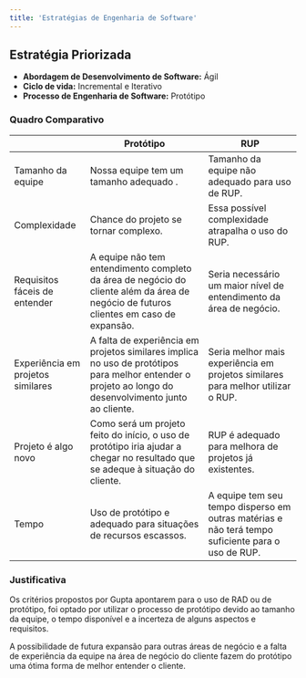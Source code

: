 ```yaml
---
title: 'Estratégias de Engenharia de Software'
---
```


## Estratégia Priorizada

* **Abordagem de Desenvolvimento de Software:** Ágil
* **Ciclo de vida:** Incremental e Iterativo
* **Processo de Engenharia de Software:** Protótipo


### Quadro Comparativo

|                                   | Protótipo                                                                                                                                              | RUP                                                                                                     |
|-----------------------------------|--------------------------------------------------------------------------------------------------------------------------------------------------------|---------------------------------------------------------------------------------------------------------|
| Tamanho da equipe                 | Nossa equipe tem um tamanho adequado .&nbsp;                                                                                                           | Tamanho da equipe não adequado para uso de RUP.&nbsp;                                                   |
| Complexidade                      | Chance do projeto se tornar complexo.                                                                                                                  | Essa possível complexidade atrapalha o uso do RUP.                                                      |
| Requisitos fáceis de entender     | A equipe não tem entendimento completo da área de negócio do cliente além da área de negócio de futuros clientes em caso de expansão.&nbsp;            | Seria necessário um maior nível de entendimento da área de negócio.&nbsp;                               |
| Experiência em projetos similares | A falta de experiência em projetos similares implica no uso de protótipos para melhor entender o projeto ao longo do desenvolvimento junto ao cliente. | Seria melhor mais experiência em projetos similares para melhor utilizar o RUP.                         |
| Projeto é algo novo&nbsp;         | Como será um projeto feito do início, o uso de protótipo iria ajudar a chegar no resultado que se adeque à situação do cliente.                        | RUP é adequado para melhora de projetos já existentes.&nbsp;                                            |
| Tempo                             | Uso de protótipo e adequado para situações de recursos escassos.                                                                                       | A equipe tem seu tempo disperso em outras matérias e não terá tempo suficiente para o uso de RUP.&nbsp; |



### Justificativa

Os critérios propostos por Gupta apontarem para o uso de RAD ou de protótipo, foi optado por utilizar o
processo de protótipo devido ao tamanho da equipe, o tempo disponível e a incerteza de alguns aspectos e requisitos.


A possibilidade de futura expansão para outras áreas de negócio e a falta de experiência da equipe na área
de negócio do cliente fazem do protótipo uma ótima forma de melhor entender o cliente.